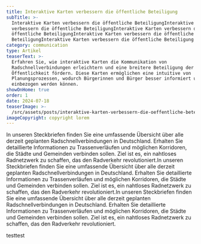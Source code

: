 ```yaml
---
title: Interaktive Karten verbessern die öffentliche Beteiligung
subTitle: >-
  Interaktive Karten verbessern die öffentliche BeteiligungInteraktive Karten
  verbessern die öffentliche BeteiligungInteraktive Karten verbessern die
  öffentliche BeteiligungInteraktive Karten verbessern die öffentliche
  BeteiligungInteraktive Karten verbessern die öffentliche Beteiligung
category: communication
type: Artikel
teaserText: >-
  Erfahren Sie, wie interaktive Karten die Kommunikation von
  Radschnellverbindungen erleichtern und eine breitere Beteiligung der
  Öffentlichkeit fördern. Diese Karten ermöglichen eine intuitive von
  Planungsprozessen, wodurch Bürgerinnen und Bürger besser informiert und
  einbezogen werden können.
showOnHome: true
order: 1
date: 2024-07-18
teaserImage: >-
  /src/assets/posts/interaktive-karten-verbessern-die-oeffentliche-beteiligung/teaserImage.png
imageCopyright: copyright lorem
---
```

In unseren Steckbriefen finden Sie eine umfassende Übersicht über alle derzeit geplanten Radschnellverbindungen in Deutschland. Erhalten Sie detaillierte Informationen zu Trassenverläufen und möglichen Korridoren, die Städte und Gemeinden verbinden sollen. Ziel ist es, ein nahtloses Radnetzwerk zu schaffen, das den Radverkehr revolutioniert.In unseren Steckbriefen finden Sie eine umfassende Übersicht über alle derzeit geplanten Radschnellverbindungen in Deutschland. Erhalten Sie detaillierte Informationen zu Trassenverläufen und möglichen Korridoren, die Städte und Gemeinden verbinden sollen. Ziel ist es, ein nahtloses Radnetzwerk zu schaffen, das den Radverkehr revolutioniert.In unseren Steckbriefen finden Sie eine umfassende Übersicht über alle derzeit geplanten Radschnellverbindungen in Deutschland. Erhalten Sie detaillierte Informationen zu Trassenverläufen und möglichen Korridoren, die Städte und Gemeinden verbinden sollen. Ziel ist es, ein nahtloses Radnetzwerk zu schaffen, das den Radverkehr revolutioniert.

testtest

